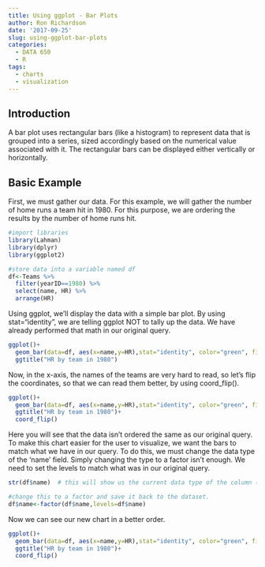 ```yaml
---
title: Using ggplot - Bar Plots
author: Ron Richardson
date: '2017-09-25'
slug: using-ggplot-bar-plots
categories:
  - DATA 650
  - R
tags:
  - charts
  - visualization
---
```



## Introduction
A bar plot uses rectangular bars (like a histogram) to represent data that is grouped into a series, sized accordingly based on the numerical value associated with it. The rectangular bars can be displayed either vertically or horizontally.

## Basic Example

First, we must gather our data.  For this example, we will gather the number of home runs a team hit in 1980. For this purpose, we are ordering the results by the number of home runs hit.

```r
#import libraries
library(Lahman)
library(dplyr)
library(ggplot2)

#store data into a variable named df
df<-Teams %>%
  filter(yearID==1980) %>%
  select(name, HR) %>%
  arrange(HR)
```

Using ggplot, we'll display the data with a simple bar plot. By using stat="identity", we are telling ggplot NOT to tally up the data. We have already performed that math in our original query.

```r
ggplot()+
  geom_bar(data=df, aes(x=name,y=HR),stat="identity", color="green", fill="white")+
  ggtitle("HR by team in 1980")
```

Now, in the x-axis, the names of the teams are very hard to read, so let's flip the coordinates, so that we can read them better, by using coord_flip().

```r
ggplot()+
  geom_bar(data=df, aes(x=name,y=HR),stat="identity", color="green", fill="white")+
  ggtitle("HR by team in 1980")+
  coord_flip()
```

Here you will see that the data isn't ordered the same as our original query. To make this chart easier for the user to visualize, we want the bars to match what we have in our query. To do this, we must change the data type of the 'name' field. Simply changing the type to a factor isn't enough.  We need to set the levels to match what was in our original query.

```r
str(df$name)  # this will show us the current data type of the column (e.g. "chr")

#change this to a factor and save it back to the dataset.
df$name<-factor(df$name,levels=df$name)
```

Now we can see our new chart in a better order.

```r
ggplot()+
  geom_bar(data=df, aes(x=name,y=HR),stat="identity", color="green", fill="white")+
  ggtitle("HR by team in 1980")+
  coord_flip()
```
